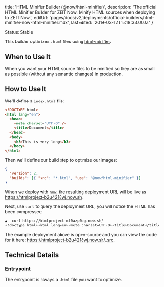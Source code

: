 
  title: 'HTML Minifier Builder (@now/html-minifier)',
  description:
    'The official HTML Minifier Builder for ZEIT Now. Minify HTML sources when deploying to ZEIT Now.',
  editUrl:
    'pages/docs/v2/deployments/official-builders/html-minifier-now-html-minifier.mdx',
  lastEdited: '2019-03-12T15:18:33.000Z'
}

<Tag>Status: Stable</Tag>

This builder optimizes `.html` files using [html-minifier](https://github.com/kangax/html-minifier).

## When to Use It

When you want your HTML source files to be minified so they are as small as possible (without any semantic changes) in production.

## How to Use It

We'll define a `index.html` file:

```html
<!DOCTYPE html>
<html lang="en">
  <head>
    <meta charset="UTF-8" />
    <title>Document</title>
  </head>
  <body>
    <h3>This is very long</h3>
  </body>
</html>
```

Then we'll define our build step to optimize our images:

```json
{
  "version": 2,
  "builds": [{ "src": "*.html", "use": "@now/html-minifier" }]
}
```

When we deploy with `now`, the resulting deployment URL will be live as <https://htmlproject-b2u4218wj.now.sh>.

Next, use `curl` to query the deployment URL, you will notice the HTML has been compressed:

```bash
▲  curl https://htmlproject-mf0azp0cg.now.sh/
<!doctype html><html lang=en><meta charset=UTF-8><title>Document</title><h3>This is very long</h3>
```

The example deployment above is open-source and you can view the code for it here: <https://htmlproject-b2u4218wj.now.sh/_src>.

## Technical Details

### Entrypoint

The entrypoint is always a `.html` file you want to optimize.

